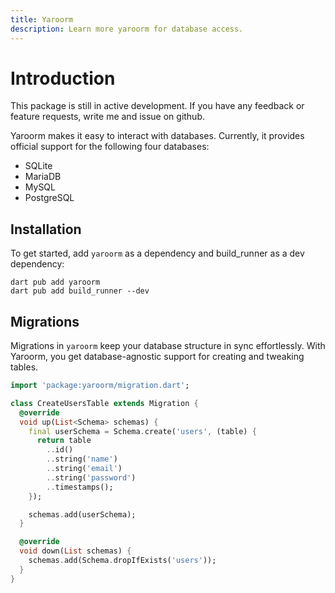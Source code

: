 ```yaml
---
title: Yaroorm
description: Learn more yaroorm for database access.
---
```


# Introduction

<Info>This package is still in active development. If you have any feedback or feature requests, write me and issue on github.</Info>

Yaroorm makes it easy to interact with databases. Currently, it provides official support for the following four databases:

- SQLite
- MariaDB
- MySQL
- PostgreSQL

## Installation

To get started, add `yaroorm` as a dependency and build_runner as a dev dependency:

```shell
dart pub add yaroorm
dart pub add build_runner --dev
```

## Migrations

Migrations in `yaroorm` keep your database structure in sync effortlessly. With Yaroorm, you get database-agnostic support for creating and tweaking tables.

```dart
import 'package:yaroorm/migration.dart';

class CreateUsersTable extends Migration {
  @override
  void up(List<Schema> schemas) {
    final userSchema = Schema.create('users', (table) {
      return table
        ..id()
        ..string('name')
        ..string('email')
        ..string('password')
        ..timestamps();
    });

    schemas.add(userSchema);
  }

  @override
  void down(List schemas) {
    schemas.add(Schema.dropIfExists('users'));
  }
}
```